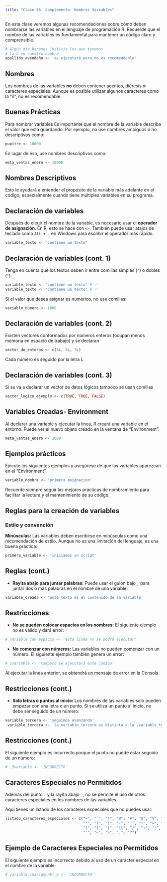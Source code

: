 ```yaml
---
title: "Clase 05: Complemento- Nombres Variables"
---
```


En esta clase veremos algunas recomendaciones sobre cómo deben nombrarse las variables en el lenguaje de programación R. Recuerde que el nombre de las variables es fundamental para mantener un código claro y comprensible.

```r
# Algún día haremos justicia los que tenemos 
# la ñ en nuestro nombre
apellido_avendaño <- 'se ejecutará pero no es recomendable'
```

## Nombres

Los nombres de las variables **no** deben contener acentos, diéresis ni caracteres especiales. Aunque es posible utilizar algunos caracteres como la "ñ", no es recomendable.

## Buenas Prácticas

Para nombrar variables Es importante que el nombre de la variable describa el valor que está guardando. Por ejemplo, no use nombres ambiguos o no descriptivos como:

```r
pupitre <- 10000

```

En lugar de eso, use nombres descriptivos como:

```r
meta_ventas_enero <- 10000


```

## Nombres Descriptivos

Esto le ayudará a entender el propósito de la variable más adelante en el código, especialmente cuando tiene múltiples variables en su programa.

## Declaración de variables

Después de elegir el nombre de la variable, es necesario usar el **operador de asignación**. En R, esto se hace con `<-`. También puede usar atajos de teclado como `Alt + -` en Windows para escribir el operador más rápido.

```r
variable_texto <- "contiene un texto"

```

## Declaración de variables (cont. 1)

Tenga en cuenta que los textos deben ir entre comillas simples (`'`) o dobles (`"`).

```r
variable_texto <- "contiene un texto" # ✅
variable_texto <- 'contiene un texto' # ✅
```

Si el valor que desea asignar es numérico, no use comillas:

```r
variable_numero <- 1000

```

## Declaración de variables (cont. 2)

Existen vectores conformados por números enteros (ocupan menos memoria en espacio de trabajo) y se declaran

```r
vector_de_enteros <- c(3L, 5L, 7L)
```

Cada número es seguido por la letra L

## Declaración de variables (cont. 3)

Si se va a declarar un vector de datos lógicos tampoco se usan comillas

```r
vector_logico_ejemplo <- c(TRUE, TRUE, FALSE)
```

## Variables Creadas- Environment

Al declarar una variable y ejecutar la línea, R creará una variable en el entorno. Puede ver el nuevo objeto creado en la ventana de "Environment".

```r
meta_ventas_enero <- 1000
```

## Ejemplos prácticos

Ejecute los siguientes ejemplos y asegúrese de que las variables aparezcan en el "Environment".

```r
variable_nombre <- 'primera asignacion'
```

Recuerde siempre seguir las mejores prácticas de nombramiento para facilitar la lectura y el mantenimiento de su código.

## Reglas para la creación de variables

### Estilo y convención

**Minúsculas:** Las variables deben escribirse en minúsculas como una recomendación de estilo. Aunque no es una limitación del lenguaje, es una buena práctica:

```r
primera_variable <- 'iniciamos un script'


```

## Reglas (cont.)

-   **Rayita abajo para juntar palabras:** Puede usar el guion bajo `_` para juntar dos o más palabras en el nombre de una variable:

```r
variable_creada <- 'este texto es el contenido de la variable'
```

## Restricciones

-   **No se pueden colocar espacios en los nombres:** El siguiente ejemplo no es válido y dará error:

```r
# variable con espacio <- 'esta línea no se podrá ejecutar'

```

-   **No comenzar con números:** Las variables no pueden comenzar con un número. El siguiente ejemplo también genera un error:

```r
# 1variable <- 'tampoco se ejecutará este código'
```

Al ejecutar la línea anterior, se obtendrá un mensaje de error en la Consola.

## Restricciones (cont.)

-   **Solo letras o puntos al inicio:** Los nombres de las variables solo pueden empezar con una letra o un punto. Si se utiliza un punto al inicio, no debe ser seguido de un número:

```r
variable_tercera <- 'seguimos avanzando'
.variable_tercera <- 'la variable_tercera es distinta a la .variable_tercera, son dos nombres distintos'

```

## Restricciones (cont.)

El siguiente ejemplo es incorrecto porque el punto no puede estar seguido de un número:

```r
# .5variable <- 'INCORRECTO'

```

## Caracteres Especiales no Permitidos

Además del punto `.` y la rayita abajo `_`, no se permite el uso de otros caracteres especiales en los nombres de las variables.

Aquí tienes un listado de los caracteres especiales que no puedes usar:

```r
listado_caracteres_especiales <- c("~", "`", "!", "@", "#", "$", "%", "^", "&", 
                                   "*", "(", ")", "-", "_", "+", "=", "{", "}", 
                                   "[", "]", "|", "\\", "/", ":", ";", "\"", 
                                   "'", "<", ">", ".", "?")

```

## Ejemplo de Caracteres Especiales no Permitidos

El siguiente ejemplo es incorrecto debido al uso de un carácter especial en el nombre de la variable:

```r
# variable.inasig@nabl_e <- 'INCORRECTO'

```
